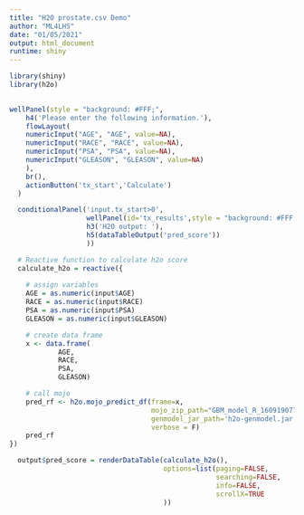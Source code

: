 ```yaml
--- 
title: "H2O prostate.csv Demo" 
author: "ML4LHS" 
date: "01/05/2021" 
output: html_document 
runtime: shiny 
---
```

```r
library(shiny)
library(h2o)
  
```

```r
wellPanel(style = "background: #FFF;",
    h4('Please enter the following information.'),
    flowLayout(
	numericInput("AGE", "AGE", value=NA), 
	numericInput("RACE", "RACE", value=NA), 
	numericInput("PSA", "PSA", value=NA), 
	numericInput("GLEASON", "GLEASON", value=NA)
	),
  	br(),
  	actionButton('tx_start','Calculate')
  )

  conditionalPanel('input.tx_start>0',
                   wellPanel(id='tx_results',style = "background: #FFF;",
                   h3('H2O output: '),
                   h5(dataTableOutput('pred_score'))
                   ))

  # Reactive function to calculate h2o score
  calculate_h2o = reactive({
  
	# assign variables
	AGE = as.numeric(input$AGE)
	RACE = as.numeric(input$RACE)
	PSA = as.numeric(input$PSA)
	GLEASON = as.numeric(input$GLEASON)

  	# create data frame
  	x <- data.frame(
			AGE,
			RACE,
			PSA,
			GLEASON)

  	# call mojo
  	pred_rf <- h2o.mojo_predict_df(frame=x,
  	                               mojo_zip_path="GBM_model_R_1609190771337_5768.zip",
  	                               genmodel_jar_path='h2o-genmodel.jar',
  	                               verbose = F)
  	pred_rf
})

  output$pred_score = renderDataTable(calculate_h2o(),
                                      options=list(paging=FALSE,
                                                   searching=FALSE,
                                                   info=FALSE,
                                                   scrollX=TRUE
                                      ))
  
```
